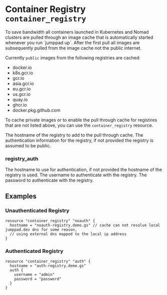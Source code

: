 
# Container Registry `container_registry`

<Intro>
To save bandwidth all containers launched in Kubernetes and Nomad clusters are pulled through
an image cache that is automatically started whenever you run `jumppad up`. After the first 
pull all images are subsequently pulled from the image cache not the public internet. 

Currently `public` images from the following registries are cached:
* docker.io 
* k8s.gcr.io 
* gcr.io 
* asia.gcr.io
* eu.gcr.io 
* us.gcr.io 
* quay.io
* ghcr.io
* docker.pkg.github.com

To cache private images or to enable the pull through cache for registires that are not listed above, 
you can use the `container_registry` resource.

</Intro>

<Properties>
  <Property name="hostname" type="string" required="true" value="">
  The hostname of the registry to add to the pull through cache.
  </Property>
  <Property name="auth" type="#registry_auth" required="false" value="">
  The authentication information for the registry, if not provided the registry is assumed to be public.
  </Property>
</Properties>

### registry_auth

<Properties>
  <Property name="hostname" type="string" required="false" value="">
  The hostname to use for authentication, if not provided the hostname of the registry is used.
  </Property>
  <Property name="username" type="string" required="true" value="">
  The username to authenticate with the registry.
  </Property>
  <Property name="password" type="string" required="true" value="">
  The password to authenticate with the registry.
  </Property>
</Properties>


<MetaProperties/>

## Examples

### Unauthenticated Registry

```hcl
resource "container_registry" "noauth" {
  hostname = "noauth-registry.demo.gs" // cache can not resolve local jumppad.dev dns for some reason, 
  // using external dns mapped to the local ip address
}
```

### Authenticated Registry

```hcl
resource "container_registry" "auth" {
  hostname = "auth-registry.demo.gs"
  auth {
    username = "admin"
    password = "password"
  }
}
```